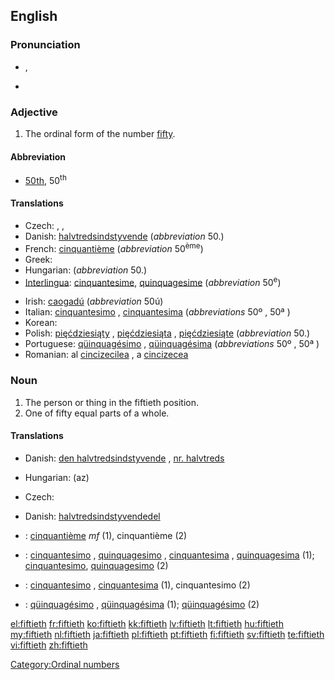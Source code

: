 ==English==

===Pronunciation===
* {{IPA|/ˈfɪftiəθ/}}, {{SAMPA|/"fIfti@T/}}
* {{hyphenation|fif|ti|eth}}

===Adjective===
{{en-adj|-}}

# The ordinal form of the number [[fifty]].

====Abbreviation====
* [[50th]], 50<sup>th</sup>

====Translations====
{{trans-top|the ordinal form of the number fifty}}
* Czech: {{t|cs|padesátý|m}},  {{t|cs|padesátá|f}},  {{t|cs|padesáté|n}}
* Danish: [[halvtredsindstyvende]] (''abbreviation'' 50.)
* French: [[cinquantième]] (''abbreviation'' 50<sup>ème</sup>)
* Greek: {{t|el|πεντηκοστός|tr=pentikostos}}
* Hungarian: {{t+|hu|ötvenedik}} (''abbreviation'' 50.)
* [[Interlingua]]: [[cinquantesime]], [[quinquagesime]] (''abbreviation'' 50<sup>e</sup>)
{{trans-mid}}
* Irish: [[caogadú]] (''abbreviation'' 50ú)
* Italian: [[cinquantesimo]] {{m}}, [[cinquantesima]] {{f}} (''abbreviations'' 50º {{m}}, 50ª {{f}})
* Korean: {{t|ko|쉰째|tr=swinjjae |sc=Kore}}
* Polish: [[pięćdziesiąty]] {{m}}, [[pięćdziesiąta]] {{f}}, [[pięćdziesiąte]] {{n}} (''abbreviation'' 50.)
* Portuguese: [[qüinquagésimo]] {{m}}, [[qüinquagésima]] {{f}} (''abbreviations'' 50º {{m}}, 50ª {{f}})
* Romanian: al [[cincizecilea]] {{m}}, a [[cincizecea]] {{f}}
{{trans-bottom}}

===Noun===
{{en-noun}}

# The person or thing in the fiftieth position.
# One of fifty equal parts of a whole.

====Translations====
{{trans-top|the person or thing in the fiftieth position}}
* Danish: [[den halvtredsindstyvende]] {{c}}, [[nr. halvtreds]] {{c}}
{{trans-mid}}
* Hungarian: (az) {{t+|hu|ötvenedik}}
{{trans-bottom}}

{{trans-top|one of fifty equal parts of a whole}}
* Czech: {{t|cs|padesátina|f}}
{{trans-mid}}
* Danish: [[halvtredsindstyvendedel]] {{c}}
{{trans-bottom}}

{{checktrans-top}}
* {{ttbc|French}}: [[cinquantième]]  ''mf'' (1), cinquantième {{m}} (2)
* {{ttbc|Interlingua}}: [[cinquantesimo]] {{m}}, [[quinquagesimo]] {{m}}, [[cinquantesima]] {{f}}, [[quinquagesima]] {{f}} (1); [[cinquantesimo]], [[quinquagesimo]] (2)
{{checktrans-mid}}
* {{ttbc|Italian}}: [[cinquantesimo]] {{m}}, [[cinquantesima]] {{f}} (1), cinquantesimo {{m}} (2)
* {{ttbc|Portuguese}}: [[qüinquagésimo]] {{m}}, [[qüinquagésima]] {{f}} (1); [[qüinquagésimo]] {{m}} (2)
{{checktrans-bottom}}

[[Category:Ordinal numbers]]

[[el:fiftieth]]
[[fr:fiftieth]]
[[ko:fiftieth]]
[[kk:fiftieth]]
[[lv:fiftieth]]
[[lt:fiftieth]]
[[hu:fiftieth]]
[[my:fiftieth]]
[[nl:fiftieth]]
[[ja:fiftieth]]
[[pl:fiftieth]]
[[pt:fiftieth]]
[[fi:fiftieth]]
[[sv:fiftieth]]
[[te:fiftieth]]
[[vi:fiftieth]]
[[zh:fiftieth]]